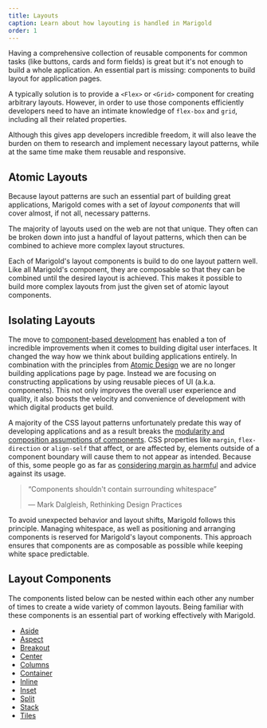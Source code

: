 ```yaml
---
title: Layouts
caption: Learn about how layouting is handled in Marigold
order: 1
---
```


Having a comprehensive collection of reusable components for common tasks (like buttons, cards and form fields) is great but it's not enough to build a whole application. An essential part is missing: components to build layout for application pages.

A typically solution is to provide a `<Flex>` or `<Grid>` component for creating arbitrary layouts. However, in order to use those components efficiently developers need to have an intimate knowledge of `flex-box` and `grid`, including all their related properties.

Although this gives app developers incredible freedom, it will also leave the burden on them to research and implement necessary layout patterns, while at the same time make them reusable and responsive.

## Atomic Layouts

Because layout patterns are such an essential part of building great applications, Marigold comes with a set of _layout components_ that will cover almost, if not all, necessary patterns.

<ComponentDemo file="./concepts-layouts.demo.tsx" />

The majority of layouts used on the web are not that unique. They often can be broken down into just a handful of layout patterns, which then can be combined to achieve more complex layout structures.

Each of Marigold's layout components is build to do one layout pattern well. Like all Marigold's component, they are composable so that they can be combined until the desired layout is achieved. This makes it possible to build more complex layouts from just the given set of atomic layout components.

## Isolating Layouts

The move to [component-based development](https://www.componentdriven.org/) has enabled a ton of incredible improvements when it comes to building digital user interfaces. It changed the way how we think about building applications entirely. In combination with the principles from [Atomic Design](https://atomicdesign.bradfrost.com/) we are no longer building applications page by page. Instead we are focusing on constructing applications by using reusable pieces of UI (a.k.a. components). This not only improves the overall user experience and quality, it also boosts the velocity and convenience of development with which digital products get build.

A majority of the CSS layout patterns unfortunately predate this way of developing applications and as a result breaks the [modularity and composition assumptions of components](https://addyosmani.com/first/). CSS properties like `margin`, `flex-direction` or `align-self` that affect, or are affected by, elements outside of a component boundary will cause them to not appear as intended. Because of this, some people go as far as [considering margin as harmful](https://mxstbr.com/thoughts/margin/) and advice against its usage.

> “Components shouldn't contain surrounding whitespace”
>
> — Mark Dalgleish, Rethinking Design Practices

To avoid unexpected behavior and layout shifts, Marigold follows this principle. Managing whitespace, as well as positioning and arranging components is reserved for Marigold's layout components. This approach ensures that components are as composable as possible while keeping white space predictable.

## Layout Components

The components listed below can be nested within each other any number of times to create a wide variety of common layouts. Being familiar with these components is an essential part of working effectively with Marigold.

- [Aside](../components/layout/aside)
- [Aspect](../components/layout/aspect)
- [Breakout](../components/layout/breakout)
- [Center](../components/layout/center)
- [Columns](../components/layout/columns)
- [Container](../components/layout/container)
- [Inline](../components/layout/inline)
- [Inset](.../components/layout/inset)
- [Split](../components/layout/split)
- [Stack](../components/layout/stack)
- [Tiles](../components/layout/tiles)
